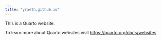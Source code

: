 ```yaml
---
title: "yraeth.github.io"
---
```


This is a Quarto website.

To learn more about Quarto websites visit <https://quarto.org/docs/websites>.
